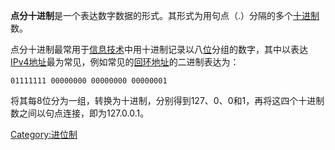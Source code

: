 {{unreferenced|time=2013-05-16T03:02:37+00:00}}
'''点分十进制'''是一个表达数字数据的形式。其形式为用句点（.）分隔的多个[[十进制|十进制]]数。

点分十进制最常用于[[信息技术|信息技术]]中用十进制记录以八[[位|位]]分组的数字，其中以表达[[IPv4|IPv4地址]]最为常见，例如常见的[[localhost|回环地址]]的二进制表达为：
 01111111 00000000 00000000 00000001
将其每8位分为一组，转换为十进制，分别得到127、0、0和1，再将这四个十进制数之间以句点连接，即为127.0.0.1。

[[Category:进位制|Category:进位制]]